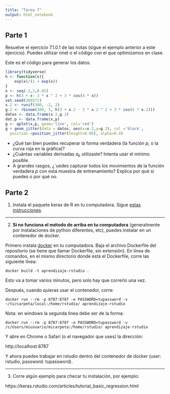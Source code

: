 ```yaml
---
title: "Tarea 7"
output: html_notebook
---
```


## Parte 1

Resuelve el ejercicio 7.1.0.1 de las notas (sigue el ejemplo anterior a este ejercicio). Puedes utilizar nnet o el código con el que optimizamos en clase.

Este es el código para generar
los datos:

```r
library(tidyverse)
h <- function(x){
    exp(x)/(1 + exp(x))
}
x <- seq(-2,2,0.05)
p <- h(3 + x- 3 * x ^ 2 + 3 * cos(4 * x))
set.seed(280572)
x.2 <- runif(300, -2, 2)
g.2 <- rbinom(300, 1, h(3 + x.2 - 3 * x.2 ^ 2 + 3 * cos(4 * x.2)))
datos <- data.frame(x.2,g.2)
dat.p <- data.frame(x,p)
g <- qplot(x,p, geom='line', col='red')
g + geom_jitter(data = datos, aes(x=x.2,y=g.2), col ='black',
  position =position_jitter(height=0.05), alpha=0.4)
```

- ¿Qué tan bien puedes recuperar la forma verdadera (la función $p$, o la curva roja en la gráfica)? 
- ¿Cuántas variables derivadas $a_k$ utilizaste? Intenta usar el mínimo posible.
- A grandes rasgos, ¿`uedes capturar todos los movimientos de la función verdadera $p$ con esta muestra de entrenamiento? Explica por qué si puedes o por qué no.

## Parte 2

1. Instala el paquete keras de R en tu computadora. Sigue [estas instrucciones](https://keras.rstudio.com). 

---

2. **Si no funciona el método de arriba en tu computadora** (generalmente
por instalaciones de python diferentes, etc), 
puedes instalar en un contenedor de docker.

Primero instala [docker](https://www.docker.com/get-started) en tu computadora.
Baja el archivo Dockerfile del repositorio (se tiene que llamar Dockerfile, sin extensión).
En línea de comandos, en el mismo directorio donde está el Dockerfile,
corre las siguiente línea:


```
docker build -t aprendizaje-rstudio .
```

Esto va a tomar varios minutos, pero solo hay que correrlo una vez.

Después, cuando quieras usar el contenedor, corre:

```
docker run --rm -p 8787:8787 -e PASSWORD=tupassword -v ~/tu/carpeta/local:/home/rstudio/ aprendizaje-rstudio
```

Nota: en windows la segunda línea debe ser de la forma:

```
docker run --rm -p 8787:8787 -e PASSWORD=tupassword -v /c/Users/miusuario/micarpeta:/home/rstudio/ aprendizaje-rstudio
```

Y abre en Chrome o Safari (o el navegador que uses) la dirección:

http://localhost:8787

Y ahora puedes trabajar en rstudio dentro del contenedor de docker (user: rstudio, 
password: tupassword).  

---

3. Corre algún ejemplo para checar tu instalación, por ejemplo:

https://keras.rstudio.com/articles/tutorial_basic_regression.html


